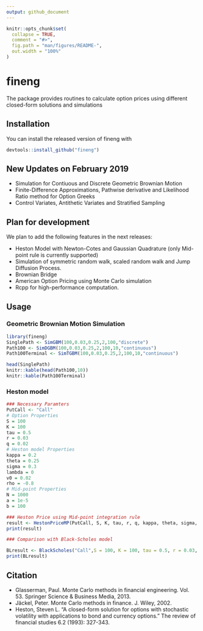 ```yaml
---
output: github_document
---
```


<!-- README.md is generated from README.Rmd. Please edit that file -->

```r
knitr::opts_chunk$set(
  collapse = TRUE,
  comment = "#>",
  fig.path = "man/figures/README-",
  out.width = "100%"
)
```
# fineng

The package provides routines to calculate option prices using different closed-form solutions and simulations

## Installation

You can install the released version of fineng with

``` r
devtools::install_github("fineng")
```

## New Updates on February 2019
- Simulation for Contiuous and Discrete Geometric Brownian Motion
- Finite-Difference Approximations, Pathwise derivative and Likelihood Ratio method for Option Greeks 
- Control Variates, Antithetic Variates and Stratified Sampling

## Plan for development
We plan to add the following features in the next releases:

- Heston Model with Newton-Cotes and Gaussian Quadrature (only Mid-point rule is currently supported)
- Simulation of symmetric random walk, scaled random walk and Jump Diffusion Process.
- Brownian Bridge
- American Option Pricing using Monte Carlo simulation
- Rcpp for high-performance computation.


## Usage

### Geometric Brownian Motion Simulation
``` R
library(fineng)
SinglePath <- SimGBM(100,0.03,0.25,2,100,"discrete")
Path100 <- SimDGBM(100,0.03,0.25,2,100,10,"continuous")
Path100Terminal <- SimTGBM(100,0.03,0.25,2,100,10,"continuous")

head(SinglePath)
knitr::kable(head(Path100,10))
knitr::kable(Path100Terminal)
```


### Heston model
```R
### Necessary Paramters
PutCall <- "Call"
# Option Properties
S = 100
K = 100
tau = 0.5
r = 0.03
q = 0.02
# Heston model Properties
kappa = 0.2
theta = 0.25
sigma = 0.3
lambda = 0
v0 = 0.02
rho = -0.8
# Mid-point Properties
N = 1000
a = 1e-5
b = 100

### Heston Price using Mid-point integration rule
result <- HestonPriceMP(PutCall, S, K, tau, r, q, kappa, theta, sigma, lambda, v0, rho, N, a, b)
print(result)

### Comparison with Black-Scholes model

BLresult <- BlackScholes("Call",S = 100, K = 100, tau = 0.5, r = 0.03, q = 0.02, sigma = 0.25)
print(BLresult)

```

## Citation
- Glasserman, Paul. Monte Carlo methods in financial engineering. Vol. 53. Springer Science & Business Media, 2013.
- Jäckel, Peter. Monte Carlo methods in finance. J. Wiley, 2002.
- Heston, Steven L. "A closed-form solution for options with stochastic volatility with applications to bond and currency options." The review of financial studies 6.2 (1993): 327-343.
